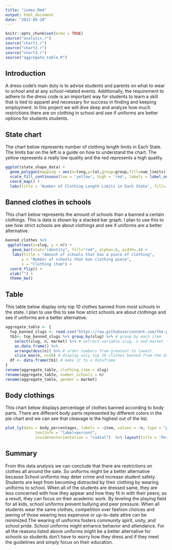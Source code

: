 ```yaml
---
title: "index.Rmd"
output: html_document
date: "2022-08-20"
---
```


```r
knitr::opts_chunk$set(echo = TRUE)
source("analysis.r")
source("chart1.r")
source("chart2.r")
source("chart3.r")
source("aggregate_table.R")
```


## Introduction
A dress code's main duty is to advise students and parents on what to wear to school and at any school-related events. Additionally, the requirement to adhere to the dress code is an important way for students to learn a skill that is tied to apparel and necessary for success in finding and keeping employment. In this project we will dive deep and analyze how much restrictions there are on clothing in school and see if uniforms are better options for students students.

## State chart
The chart below represents number of clothing length limits in Each State. The limits bar on the left is a guide on how to understand the chart. The yellow represents a really low quality and the red represents a high quality.

```r
ggplot(state_shape_data) + 
  geom_polygon(mapping = aes(x=long,y=lat,group=group,fill=num_limits)) +
  scale_fill_continuous(low = 'yellow', high = 'red', labels = label_number_si()) +
  coord_map() +
  labs(title = 'Number of Clothing Length Limits in Each State', fill='Limits')
```

## Banned clothes in schools
This chart below represents the amount of schools than a banned a certain clothings. This is data is shown by a stacked bar graph.
I plan to use this to see how strict schools are about clothings and see if uniforms are a better alternative.
```r
banned_clothes %>%
 ggplot(aes(x=slug, y = n)) +
   geom_bar(stat="identity", fill="red", alpha=.6, width=.4) +
   labs(title = "Amount of schools that ban a piece of clothing",
       y = "Number of schools that ban clothing piece",
       x = "Clothing item") +
  coord_flip() +
  xlab("") +
  theme_bw()
```

## Table 
This table below display only top 10 clothes banned from most schools in the state.
I plan to use this to see how strict schools are about clothings and see if uniforms are a better alternative.
```r
aggregate_table <- {
  top_banned_slugs <- read.csv("https://raw.githubusercontent.com/the-pudding/data/master/dress-codes/clothes_percentages.csv", stringsAsFactors =  FALSE) # read data
  tb1<- top_banned_slugs %>% group_by(slug) %>% # group by each item
    select(slug, n, market) %>% # extract variable slug, n and market from dataframe
    as.data.frame() %>%
    arrange(desc(n)) %>% # order numbers from greatest to lowest.
    slice_max(n, n=10) # display only top 10 clothes banned from the dataframe
  df <- data.frame(tb1) # make it to a dataframe
}
rename(aggregate_table, clothing_item = slug)
rename(aggregate_table, number_schools = n)
rename(aggregate_table, gender = market)
```

## Body clothings
This chart below displays percentage of clothes banned according to body parts. There are different body parts represented by different colors in the pie chart and we can see that cleavage is the highest out of the list.
```r
plot_ly(data = body_percentages, labels = ~item, values = ~n, type = "pie",
             textinfo = "label+percent",
             insidetextorientation = "radial")  %>% layout(title = 'Percentages of Clothes Banned According to Body Part')
```

## Summary

From this data analysis we can conclude that there are restrictions on clothes all around the sate. So uniforms might be a better alternative because School uniforms may deter crime and increase student safety. Students are kept from becoming distracted by their clothing by wearing uniforms to school. When all of the students are dressed same, they are less concerned with how they appear and how they fit in with their peers; as a result, they can focus on their academic work. By leveling the playing field for all kids, school uniforms prevent bullying and peer pressure. When all students wear the same clothes, competition over fashion choices and jeering of those wearing less expensive or up-to-date attire can be minimized.The wearing of uniforms fosters community spirit, unity, and school pride. School uniforms might enhance behavior and attendance. For all the reasons listed above uniforms might be a better alternative for schools so students don't have to worry how they dress and if they meet the guidelines and simply focus on their education.







